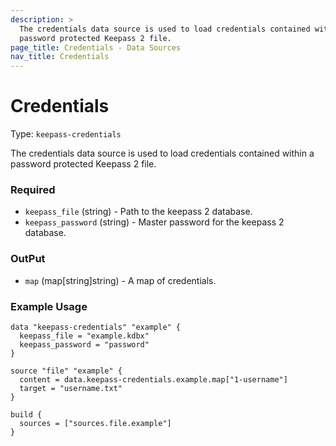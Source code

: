 ```yaml
---
description: >
  The credentials data source is used to load credentials contained within a
  password protected Keepass 2 file.
page_title: Credentials - Data Sources
nav_title: Credentials
---
```


# Credentials

Type: `keepass-credentials`

<!--
  Include a short description about the data source. This is a good place
  to call out what the data source does, and any requirements for the given
  data source environment. See https://www.packer.io/docs/datasources/amazon-ami
-->

The credentials data source is used to load credentials contained within a
password protected Keepass 2 file.


<!-- Data source Configuration Fields -->

### Required

- `keepass_file` (string) - Path to the keepass 2 database.
- `keepass_password` (string) - Master password for the keepass 2 database.


<!--
  A basic example on the usage of the data source. Multiple examples
  can be provided to highlight various build configurations.

-->

### OutPut

- `map` (map[string]string) - A map of credentials. 

<!--
  A basic example on the usage of the data source. Multiple examples
  can be provided to highlight various build configurations.

-->

### Example Usage


```hcl
data "keepass-credentials" "example" {
  keepass_file = "example.kdbx"
  keepass_password = "password"
}

source "file" "example" {
  content = data.keepass-credentials.example.map["1-username"]
  target = "username.txt"
}

build {
  sources = ["sources.file.example"]
}
```


